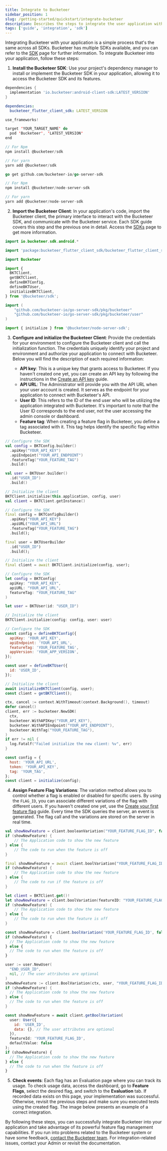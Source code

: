 ```yaml
---
title: Integrate to Bucketeer
sidebar_position: 1
slug: /getting-started/quickstart/integrate-bucketeer
description: Describes the steps to integrate the user application with Bucketeer.
tags: ['guide', 'integration', 'sdk']
---
```



Integrating Bucketeer with your application is a simple process that's the same across all SDKs. Bucketeer has multiple SDKs available, and you can refer to the [SDK](/sdk) page for further information. To integrate Bucketeer into your application, follow these steps:

1. **Install the Bucketeer SDK**: Use your project's dependency manager to install or implement the Bucketeer SDK in your application, allowing it to access the Bucketeer SDK and its features.

<Tabs groupId="integrate-buckteer-platform">
<TabItem value="kt" label="Android">

```groovy showLineNumbers
dependencies {
  implementation 'io.bucketeer:android-client-sdk:LATEST_VERSION'
}
```

</TabItem>
<TabItem value="dart" label="Flutter">

```yaml showLineNumbers
dependencies:
  bucketeer_flutter_client_sdk: LATEST_VERSION
```

</TabItem>
<TabItem value="swift" label="iOS">

```swift showLineNumbers
use_frameworks!

target 'YOUR_TARGET_NAME' do
  pod 'Bucketeer', 'LATEST_VERSION'
end
```

</TabItem>
<TabItem value="js" label="JavaScript">

```js showLineNumbers
// For Npm
npm install @bucketeer/sdk

// For yarn
yarn add @bucketeer/sdk
```

</TabItem>
<TabItem value="go" label="Go">

```go showLineNumbers
go get github.com/bucketeer-io/go-server-sdk
```

</TabItem>
<TabItem value="node-js" label="Node JS">

```js showLineNumbers
// For Npm
npm install @bucketeer/node-server-sdk

// For yarn
yarn add @bucketeer/node-server-sdk
```

</TabItem>
</Tabs>

2. **Import the Bucketeer Client**: In your application's code, import the Bucketeer client, the primary interface to interact with the Bucketeer SDK, and communicate with the Bucketeer service. Each SDK guide covers this step and the previous one in detail. Access the [SDKs](/sdk) page to get more information.

<Tabs groupId="integrate-buckteer-platform">
<TabItem value="kt" label="Android">

```kotlin showLineNumbers
import io.bucketeer.sdk.android.*
```

</TabItem>
<TabItem value="dart" label="Flutter">

```dart showLineNumbers
import 'package:bucketeer_flutter_client_sdk/bucketeer_flutter_client_sdk.dart';
```

</TabItem>
<TabItem value="swift" label="iOS">

```swift showLineNumbers
import Bucketeer
```

</TabItem>
<TabItem value="js" label="JavaScript">

```js showLineNumbers
import {
  BKTClient,
  getBKTClient,
  defineBKTConfig,
  defineBKTUser,
  initializeBKTClient,
} from '@bucketeer/sdk';
```

</TabItem>
<TabItem value="go" label="Go">

```go showLineNumbers
import (
	"github.com/bucketeer-io/go-server-sdk/pkg/bucketeer"
	"github.com/bucketeer-io/go-server-sdk/pkg/bucketeer/user"
)
```

</TabItem>
<TabItem value="node-js" label="Node JS">

```js showLineNumbers
import { initialize } from '@bucketeer/node-server-sdk';
```

</TabItem>
</Tabs>

3. **Configure and initialize the Bucketeer Client**: Provide the credentials for your environment to configure the Bucketeer client and call the initialization function. The credentials uniquely identify your project and environment and authorize your application to connect with Bucketeer. Below you will find the description of each required information:

   - **API key**: This is a unique key that grants access to Bucketeer. If you haven't created one yet, you can create an API key by following the instructions in the [Create an API key](/getting-started/quickstart/create-an-api-key) guide.
   - **API URL**: The Administrator will provide you with the API URL when your user account is created. It serves as the endpoint for your application to connect with Bucketeer's API.
   - **User ID**: This refers to the ID of the end user who will be utilizing the application integrated with Bucketeer. It's important to note that the User ID corresponds to the end user, not the user accessing the admin console or dashboard.
   - **Feature tag**: When creating a feature flag in Bucketeer, you define a tag associated with it. This tag helps identify the specific flag within Bucketeer.

<Tabs groupId="integrate-buckteer-platform">
<TabItem value="kt" label="Android">

```kotlin showLineNumbers
// Configure the SDK
val config = BKTConfig.builder()
  .apiKey("YOUR_API_KEY")
  .apiEndpoint("YOUR_API_ENDPOINT")
  .featureTag("YOUR_FEATURE_TAG")
  .build()

val user = BKTUser.builder()
  .id("USER_ID")
  .build()

// Initialize the client
BKTClient.initialize(this.application, config, user)
val client = BKTClient.getInstance()
```

</TabItem>
<TabItem value="dart" label="Flutter">

```dart showLineNumbers
// Configure the SDK
final config = BKTConfigBuilder()
  .apiKey("YOUR_API_KEY")
  .apiURL("YOUR_API_URL")
  .featureTag("YOUR_FEATURE_TAG")
  .build();

final user = BKTUserBuilder
  .id("USER_ID")
  .build();

// Initialize the client
final client = await BKTClient.initialize(config, user);
```

</TabItem>
<TabItem value="swift" label="iOS">

```swift showLineNumbers
// Configure the SDK
let config = BKTConfig(
  apiKey: "YOUR_API_KEY",
  apiURL: "YOUR_API_URL",
  featureTag: "YOUR_FEATURE_TAG"
)

let user = BKTUser(id: "USER_ID")

// Initialize the client
BKTClient.initialize(config: config, user: user)
```

</TabItem>
<TabItem value="js" label="JavaScript">

```js showLineNumbers
// Configure the SDK
const config = defineBKTConfig({
  apiKey: 'YOUR_API_KEY',
  apiEndpoint: 'YOUR_API_URL',
  featureTag: 'YOUR_FEATURE_TAG',
  appVersion: 'YOUR_APP_VERSION',
});

const user = defineBKTUser({
  id: 'USER_ID',
});

// Initialize the client
await initializeBKTClient(config, user);
const client = getBKTClient();
```

</TabItem>
<TabItem value="go" label="Go">

```go showLineNumbers
ctx, cancel := context.WithTimeout(context.Background(), timeout)
defer cancel()
client, err := bucketeer.NewSDK(
  ctx,
  bucketeer.WithAPIKey("YOUR_API_KEY"),
  bucketeer.WithAPIEndpoint("YOUR_API_ENDPOINT"),
  bucketeer.WithTag("YOUR_FEATURE_TAG"),
)
if err != nil {
  log.Fatalf("Failed initialize the new client: %v", err)
}
```

</TabItem>
<TabItem value="node-js" label="Node JS">

```js showLineNumbers
const config = {
  host: 'YOUR_API_URL',
  token: 'YOUR_API_KEY',
  tag: 'YOUR_TAG',
};
const client = initialize(config);
```

</TabItem>
</Tabs>

4. **Assign Feature Flag Variations**: The variation method allows you to control whether a flag is enabled or disabled for specific users. By using the `FLAG_ID`, you can associate different variations of the flag with different users. If you haven't created one yet, use the [Create your first feature flag](/getting-started/quickstart/create-your-first-flag) guide. Every time the SDK queries the server, an event is generated. The flag call and the variations are stored on the server in real time.

<Tabs groupId="integrate-buckteer-platform">
<TabItem value="kt" label="Android">

```kotlin showLineNumbers
val showNewFeature = client.booleanVariation("YOUR_FEATURE_FLAG_ID", false)
if (showNewFeature) {
    // The Application code to show the new feature
} else {
    // The code to run when the feature is off
}
```

</TabItem>
<TabItem value="dart" label="Flutter">

```dart showLineNumbers
final showNewFeature = await client.boolVariation("YOUR_FEATURE_FLAG_ID", false);
if (showNewFeature) {
    // The Application code to show the new feature
} else {
    // The code to run if the feature is off
}
```

</TabItem>
<TabItem value="swift" label="iOS">

```swift showLineNumbers
let client = BKTClient.get()!
let showNewFeature = client.boolVariation(featureID: "YOUR_FEATURE_FLAG_ID", defaultValue: false)
if (showNewFeature) {
    // The Application code to show the new feature
} else {
    // The code to run when the feature is off
}
```

</TabItem>
<TabItem value="js" label="JavaScript">

```js showLineNumbers
const showNewFeature = client.boolVariation('YOUR_FEATURE_FLAG_ID', false);
if (showNewFeature) {
  // The Application code to show the new feature
} else {
  // The code to run when the feature is off
}
```

</TabItem>
<TabItem value="go" label="Go">

```go showLineNumbers
user := user.NewUser(
  "END_USER_ID",
  nil, // The user attributes are optional
)
showNewFeature := client.BoolVariation(ctx, user, "YOUR_FEATURE_FLAG_ID", false)
if (showNewFeature) {
  // The Application code to show the new feature
} else {
  // The code to run when the feature is off
}
```

</TabItem>
<TabItem value="node-js" label="Node JS">

```js showLineNumbers
const showNewFeature = await client.getBoolVariation(
  user: User({
    id: 'USER_ID',
    data: {}, // The user attributes are optional
  }),
  featureId: 'YOUR_FEATURE_FLAG_ID',
  defaultValue: false
);
if (showNewFeature) {
  // The Application code to show the new feature
} else {
  // The code to run when the feature is off
}
```

</TabItem>
</Tabs>

5. **Check events**: Each flag has an Evaluation page where you can track its usage. To check usage data, access the dashboard, go to **Feature Flags**, select the desired flag, and switch to the **Evaluation** tab. If recorded data exists on this page, your implementation was successful. Otherwise, revisit the previous steps and make sure you executed tests using the created flag. The image below presents an example of a correct integration.

<CenteredImg
  imgURL="img/getting-started/quickstart/evaluation-panel-24h.png"
  alt="Evaluation panel 24h"
  wSize="100%"
/>

By following these steps, you can successfully integrate Bucketeer into your application and take advantage of its powerful feature flag management capabilities. If you run into problems related to the Bucketeer system or have some feedback, [contact the Bucketeer team](https://app.slack.com/client/T08PSQ7BQ/C043026BME1). For integration-related issues, contact your Admin or revisit the documentation.
